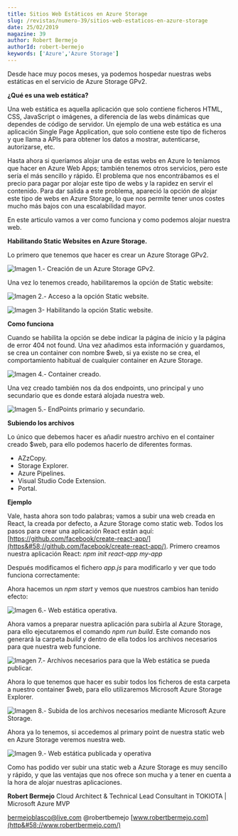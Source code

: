 ```yaml
---
title: Sitios Web Estáticos en Azure Storage
slug: /revistas/numero-39/sitios-web-estaticos-en-azure-storage
date: 25/02/2019
magazine: 39
author: Robert Bermejo
authorId: robert-bermejo
keywords: ['Azure','Azure Storage']
---
```



<ArticleHeader frontmatter={props.pageContext.frontmatter} />



Desde hace muy pocos meses, ya podemos hospedar nuestras webs estáticas en el servicio de Azure Storage GPv2.

**¿Qué es una web estática?**

Una web estática es aquella aplicación que solo contiene ficheros HTML, CSS, JavaScript o imágenes, a diferencia de las webs dinámicas que dependes de código de servidor. Un ejemplo de una web estática es una aplicación Single Page Application, que solo contiene este tipo de ficheros y que llama a APIs para obtener los datos a mostrar, autenticarse, autorizarse, etc.

Hasta ahora si queríamos alojar una de estas webs en Azure lo teníamos que hacer en Azure Web Apps; también tenemos otros servicios, pero este sería el más sencillo y rápido. El problema que nos encontrábamos es el precio para pagar por alojar este tipo de webs y la rapidez en servir el contenido. Para dar salida a este problema, apareció la opción de alojar este tipo de webs en Azure Storage, lo que nos permite tener unos costes mucho más bajos con una escalabilidad mayor.

En este articulo vamos a ver como funciona y como podemos alojar nuestra web.

**Habilitando Static Websites en Azure Storage.**

Lo primero que tenemos que hacer es crear un Azure Storage GPv2.

![Imagen 1.- Creación de un Azure Storage GPv2.](../../../images/numero39/sitios-web-estaticos-en-azure-storage/image1.png)

Una vez lo tenemos creado, habilitaremos la opción de Static website:

![Imagen 2.- Acceso a la opción Static website.](../../../images/numero39/sitios-web-estaticos-en-azure-storage/image2.png)

![Imagen 3- Habilitando la opción Static website.](../../../images/numero39/sitios-web-estaticos-en-azure-storage/image3.png)



**Como funciona**

Cuando se habilita la opción se debe indicar la página de inicio y la página de error 404 not found. Una vez añadimos esta información y guardamos, se crea un container con nombre $web, si ya existe no se crea, el comportamiento habitual de cualquier container en Azure Storage.

![Imagen 4.- Container creado.](../../../images/numero39/sitios-web-estaticos-en-azure-storage/image4.png)​

Una vez creado también nos da dos endpoints, uno principal y uno secundario que es donde estará alojada nuestra web.

![Imagen 5.- EndPoints primario y secundario.](../../../images/numero39/sitios-web-estaticos-en-azure-storage/image5.png)

**Subiendo los archivos**

Lo único que debemos hacer es añadir nuestro archivo en el container creado $web, para ello podemos hacerlo de diferentes formas.

- AZzCopy.
- Storage Explorer.
- Azure Pipelines.
- Visual Studio Code Extension.
- Portal.


**Ejemplo​**

Vale, hasta ahora son todo palabras; vamos a subir una web creada en React, la creada por defecto, a Azure Storage como static web. Todos los pasos para crear una aplicación React están aquí: [https://github.com/facebook/create-react-app/](https&#58;//github.com/facebook/create-react-app/). Primero creamos nuestra aplicación React: *npm init react-app my-app*

Después modificamos el fichero *app.js* para modificarlo y ver que todo funciona correctamente:

Ahora hacemos un *npm start* y vemos que nuestros cambios han tenido efecto:

![Imagen 6.- Web estática operativa.](../../../images/numero39/sitios-web-estaticos-en-azure-storage/image6.png)

Ahora vamos a preparar nuestra aplicación para subirla al Azure Storage, para ello ejecutaremos el comando *npm run build*. Este comando nos generará la carpeta *build* y dentro de ella todos los archivos necesarios para que nuestra web funcione.

![Imagen 7.- Archivos necesarios para que la Web estática se pueda publicar.](../../../images/numero39/sitios-web-estaticos-en-azure-storage/image7.png)

Ahora lo que tenemos que hacer es subir todos los ficheros de esta carpeta a nuestro container $web, para ello utilizaremos Microsoft Azure Storage Explorer.

![Imagen 8.- Subida de los archivos necesarios mediante Microsoft Azure Storage.](../../../images/numero39/sitios-web-estaticos-en-azure-storage/image8.png)





Ahora ya lo tenemos, si accedemos al primary point de nuestra static web en Azure Storage veremos nuestra web.

![Imagen 9.- Web estática publicada y operativa](../../../images/numero39/sitios-web-estaticos-en-azure-storage/image9.png)

Como has podido ver subir una static web a Azure Storage es muy sencillo y rápido, y que las ventajas que nos ofrece son mucha y a tener en cuenta a la hora de alojar nuestras aplicaciones.



**Robert Bermejo**
 Cloud Architect & Technical Lead Consultant in TOKIOTA | Microsoft Azure MVP

bermejoblasco@live.com
 @robertbemejo
 [www.robertbermejo.com](http&#58;//www.robertbermejo.com/)

